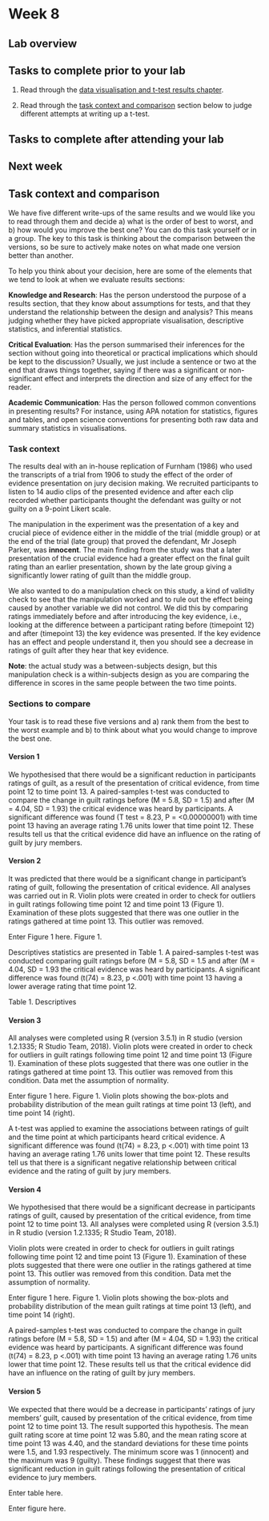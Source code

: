# Week 8

## Lab overview

## Tasks to complete prior to your lab

1. Read through the [data visualisation and t-test results chapter](#visualisation-results).

2. Read through the [task context and comparison](#C8-task) section below to judge different attempts at writing up a t-test. 

## Tasks to complete after attending your lab

## Next week

## Task context and comparison{#C8-task}

We have five different write-ups of the same results and we would like you to read through them and decide a) what is the order of best to worst, and b) how would you improve the best one? You can do this task yourself or in a group. The key to this task is thinking about the comparison between the versions, so be sure to actively make notes on what made one version better than another. 

To help you think about your decision, here are some of the elements that we tend to look at when we evaluate results sections:

**Knowledge and Research**: Has the person understood the purpose of a results section, that they know about assumptions for tests, and that they understand the relationship between the design and analysis? This means judging whether they have picked appropriate visualisation, descriptive statistics, and inferential statistics.

**Critical Evaluation**: Has the person summarised their inferences for the section without going into theoretical or practical implications which should be kept to the discussion? Usually, we just include a sentence or two at the end that draws things together, saying if there was a significant or non-significant effect and interprets the direction and size of any effect for the reader.

**Academic Communication**: Has the person followed common conventions in presenting results? For instance, using APA notation for statistics, figures and tables, and open science conventions for presenting both raw data and summary statistics in visualisations.

### Task context

The results deal with an in-house replication of Furnham (1986) who used the transcripts of a trial from 1906 to study the effect of the order of evidence presentation on jury decision making. We recruited participants to listen to 14 audio clips of the presented evidence and after each clip recorded whether participants thought the defendant was guilty or not guilty on a 9-point Likert scale. 

The manipulation in the experiment was the presentation of a key and crucial piece of evidence either in the middle of the trial (middle group) or at the end of the trial (late group) that proved the defendant, Mr Joseph Parker, was **innocent**. The main finding from the study was that a later presentation of the crucial evidence had a greater effect on the final guilt rating than an earlier presentation, shown by the late group giving a significantly lower rating of guilt than the middle group.

We also wanted to do a manipulation check on this study, a kind of validity check to see that the manipulation worked and to rule out the effect being caused by another variable we did not control. We did this by comparing ratings immediately before and after introducing the key evidence, i.e., looking at the difference between a participant rating before (timepoint 12) and after (timepoint 13) the key evidence was presented. If the key evidence has an effect and people understand it, then you should see a decrease in ratings of guilt after they hear that key evidence. 

**Note**: the actual study was a between-subjects design, but this manipulation check is a within-subjects design as you are comparing the difference in scores in the same people between the two time points. 

### Sections to compare 

Your task is to read these five versions and a) rank them from the best to the worst example and b) to think about what you would change to improve the best one. 

#### Version 1 

We hypothesised that there would be a significant reduction in participants ratings of guilt, as a result of the presentation of critical evidence, from time point 12 to time point 13. A paired-samples t-test was conducted to compare the change in guilt ratings before (M = 5.8, SD = 1.5) and after (M = 4.04, SD = 1.93) the critical evidence was heard by participants. A significant difference was found (T test = 8.23, P = <0.00000001) with time point 13 having an average rating 1.76 units lower that time point 12. These results tell us that the critical evidence did have an influence on the rating of guilt by jury members. 

#### Version 2

It was predicted that there would be a significant change in participant’s rating of guilt, following the presentation of critical evidence. All analyses was carried out in R. Violin plots were created in order to check for outliers in guilt ratings following time point 12 and time point 13 (Figure 1). Examination of these plots suggested that there was one outlier in the ratings gathered at time point 13. This outlier was removed. 

Enter Figure 1 here. 
Figure 1.

Descriptives statistics are presented in Table 1. A paired-samples t-test was conducted comparing guilt ratings before (M = 5.8, SD = 1.5 and after (M = 4.04, SD = 1.93 the critical evidence was heard by participants. A significant difference was found (t(74) = 8.23, p <.001) with time point 13 having a lower average rating that time point 12. 

Table 1. 
Descriptives

#### Version 3

All analyses were completed using R (version 3.5.1) in R studio (version 1.2.1335; R Studio Team, 2018). Violin plots were created in order to check for outliers in guilt ratings following time point 12 and time point 13 (Figure 1). Examination of these plots suggested that there was one outlier in the ratings gathered at time point 13. This outlier was removed from this condition. Data met the assumption of normality. 

Enter figure 1 here. 
Figure 1. 
Violin plots showing the box-plots and probability distribution of the mean guilt ratings at time point 13 (left), and time point 14 (right).

A t-test was applied to examine the associations between ratings of guilt and the time point at which participants heard critical evidence. A significant difference was found (t(74) = 8.23, p <.001) with time point 13 having an average rating 1.76 units lower that time point 12. These results tell us that there is a significant negative relationship between critical evidence and the rating of guilt by jury members. 

#### Version 4

We hypothesised that there would be a significant decrease in participants ratings of guilt, caused by presentation of the critical evidence, from time point 12 to time point 13. All analyses were completed using R (version 3.5.1) in R studio (version 1.2.1335; R Studio Team, 2018). 

Violin plots were created in order to check for outliers in guilt ratings following time point 12 and time point 13 (Figure 1). Examination of these plots suggested that there were one outlier in the ratings gathered at time point 13. This outlier was removed from this condition. Data met the assumption of normality. 

Enter figure 1 here. 
Figure 1. 
Violin plots showing the box-plots and probability distribution of the mean guilt ratings at time point 13 (left), and time point 14 (right).

A paired-samples t-test was conducted to compare the change in guilt ratings before (M = 5.8, SD = 1.5) and after (M = 4.04, SD = 1.93) the critical evidence was heard by participants. A significant difference was found (t(74) = 8.23, p <.001) with time point 13 having an average rating 1.76 units lower that time point 12. These results tell us that the critical evidence did have an influence on the rating of guilt by jury members. 

#### Version 5 

We expected that there would be a decrease in participants’ ratings of jury members’ guilt, caused by presentation of the critical evidence, from time point 12 to time point 13. The result supported this hypothesis. The mean guilt rating score at time point 12 was 5.80, and the mean rating score at time point 13 was 4.40, and the standard deviations for these time points were 1.5, and 1.93 respectively. The minimum score was 1 (innocent) and the maximum was 9 (guilty). These findings suggest that there was significant reduction in guilt ratings following the presentation of critical evidence to jury members. 

Enter table here. 

Enter figure here. 

